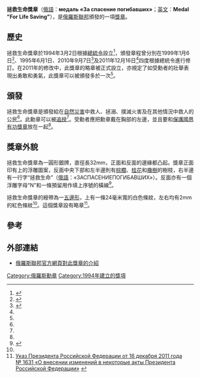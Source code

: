 {{軍事勳獎
| 名稱= 拯救生命獎章
| 設立時間= 1994年3月2日<ref name=set />
| 圖片= [[File:Life_Saving_Medal.jpg|140px]]
| 圖片描述= 拯救生命獎章的正面
| 頒授資格= 俄羅斯聯邦公民
| 授予= 保護他人免於性命危險的公民
| 頒發國家={{flag|Russian Federation}}
| 低級於= [[保護國界有功獎章|保護國界有功獎章]]
| 狀態= 現行
| 高級於= [[農業工作獎章|農業工作獎章]]
| 受勳人數= 8279
| 首次頒發= 1994年11月11日
| 最近頒發= 2013年12月4日
}}
'''拯救生命獎章'''（[[俄語|俄語]]：'''медаль «За спасение погибавших»'''；[[英文|英文]]：'''Medal "For Life Saving"'''），是[[俄羅斯聯邦|俄羅斯聯邦]]頒發的一項[[獎章|獎章]]。

== 歷史 ==
拯救生命獎章於1994年3月2日根據[[總統令|總統令]]設立<ref name=set>{{cite web | authorlink = Russian Government | title = Decree of the President of the Russian Federation of March 2, 1994 No 442 | publisher = Commission under the President of the Russian Federation on state awards | date = 1999-12-15 | url = http://award.adm.gov.ru/medal/medal_3.htm | language = ru | accessdate = 2012-02-07 | deadurl = yes | archiveurl = https://web.archive.org/web/20120226044505/http://award.adm.gov.ru/medal/medal_3.htm | archivedate = 2012年2月26日 }}</ref>，頒發章程曾分別在1999年1月6日<ref>{{cite web | authorlink = Russian Government | title = Decree of the President of the Russian Federation of January 16, 1999 No 19 | publisher = Commission under the President of the Russian Federation on state awards | date = 1999-12-15 | url = http://award.adm.gov.ru/medal/medal_3.htm | language = ru | accessdate = 2012-02-07 | deadurl = yes | archiveurl = https://web.archive.org/web/20120226044505/http://award.adm.gov.ru/medal/medal_3.htm | archivedate = 2012年2月26日 }}</ref>、1995年6月1日、2010年9月7日<ref name="decree1099">{{cite web | authorlink = Russian Government | title = Decree of the President of the Russian Federation of September 7, 2010 No 1099 | publisher = Russian Gazette | date = 2010-09-07 | url = http://www.rg.ru/2010/09/15/nagrady-dok.html | language = ru | accessdate = 2012-02-07 | archive-date = 2016-03-10 | archive-url = https://web.archive.org/web/20160310205827/http://rg.ru/2010/09/15/nagrady-dok.html | dead-url = no }}</ref>及2011年12月16日<ref name=ruwiki />四度根據總統令進行修訂。在2011年的修改中，此獎章的略章被正式設立，亦規定了如受勳者的壯舉表現出勇敢和勇氣，此獎章可以被頒發多於一次<ref name=ruwiki />。

== 頒發 ==
拯救生命獎章是頒發給在[[自然災害|自然災害]]中救人、拯溺、撲滅火害及在其他情況中救人的公民<ref name="decree1099"/>。此勳章可以被[[追授|追授]]<ref name="decree1099"/>。受勳者應把勳章戴在胸部的左邊，並且要和[[保護國界有功獎章|保護國界有功獎章]]放在一起<ref name="decree1099" />。

== 獎章外貌 ==
拯救生命獎章為一圓形銀牌，直徑長32mm，正面和反面的邊緣都凸起。獎章正面印有{{link-en|勇氣獎章|Order of Courage}}上的浮雕圖案，反面中央下部和左半邊則有[[棕櫚|棕櫚]]、[[桂花|桂花]]和[[橡樹|橡樹]]的樹枝，右半邊有一行字“拯救生命”（[[俄語|俄語]]：«ЗАСПАСЕНИЕПОГИБАВШИХ»）。反面亦有一個浮雕字母“N”和一條預留用作填上序號的橫線<ref name="commission">{{cite web | authorlink = Russian Government | title = Statute of the Medal "For Life Saving" | publisher = Commission under the President of the Russian Federation on state awards | date = 1999-12-15 | url = http://award.gov.ru/saver_medal.html | language = ru | accessdate = 2012-02-07 | archive-date = 2017-06-26 | archive-url = https://web.archive.org/web/20170626220040/http://award.gov.ru/saver_medal.html | dead-url = no }}</ref>。 

拯救生命獎章的綬帶為一[[五邊形|五邊形]]，上有一條24毫米寬的白色條紋，左右均有2mm的紅色條紋<ref name=" commission"/>。這個獎章設有略章<ref name=ruwiki>[http://graph.document.kremlin.ru/page.aspx?1593594 Указ Президента Российской Федерации от 16 декабря 2011 года № 1631 «О внесении изменений в некоторые акты Президента Российской Федерации»] {{webarchive|url=https://web.archive.org/web/20130331004345/http://graph.document.kremlin.ru/page.aspx?1593594 |date=2013-03-31 }}</ref>。

== 參考 ==
{{reflist}}

== 外部連結 ==
* [http://award.gov.ru/saver_medal.html 俄羅斯聯邦官方網頁對此獎章的介紹] {{Wayback|url=http://award.gov.ru/saver_medal.html |date=20170626220040 }}

[[Category:俄羅斯勳章|Category:俄羅斯勳章]]
[[Category:1994年建立的獎項|Category:1994年建立的獎項]]

{{俄罗斯奖励}}